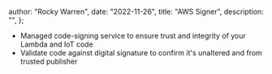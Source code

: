 
  author: "Rocky Warren",
  date: "2022-11-26",
  title: "AWS Signer",
  description: "",
};


- Managed code-signing service to ensure trust and integrity of your Lambda and IoT code
- Validate code against digital signature to confirm it's unaltered and from trusted publisher
